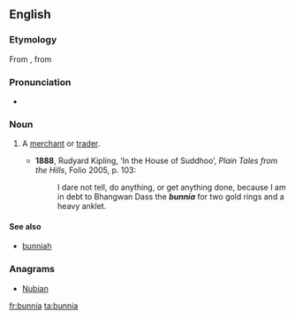 ==English==

===Etymology===
From {{etyl|hi|en}}, from {{etyl|gu|en}}

===Pronunciation===
* {{IPA|/ˈbʌnjə/}}

===Noun===
{{en-noun}}

# {{context|India|lang=en}} A [[merchant]] or [[trader]].
#* '''1888''', Rudyard Kipling, ‘In the House of Suddhoo’, ''Plain Tales from the Hills'', Folio 2005, p. 103:
#*: I dare not tell, do anything, or get anything done, because I am in debt to Bhangwan Dass the '''''bunnia''''' for two gold rings and a heavy anklet.

====See also====
* [[bunniah]]

===Anagrams===
* [[Nubian#English|Nubian]]

[[fr:bunnia]]
[[ta:bunnia]]